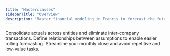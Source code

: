 ```yaml
---
title: "Masterclasses"
sidebarTitle: "Overview"
description: "Master financial modeling in Francis to forecast the future of your business."
---
```


<CardGroup cols={1}>
  <Card title="Consolidation" icon="network-wired" href="/masterclasses/consolidation/consolidation">
    Consolidate actuals across entities and eliminate inter-company transactions.
  </Card>

  <Card title="Forecasting" icon="chart-line-up-down" href="/masterclasses/forecasting/methods">
    Define relationships between assumptions to enable easier rolling forecasting.
  </Card>

  <Card title="Monthly close" icon="calendar-check">
    Streamline your monthly close and avoid repetitive and low-value tasks.
  </Card>
</CardGroup>